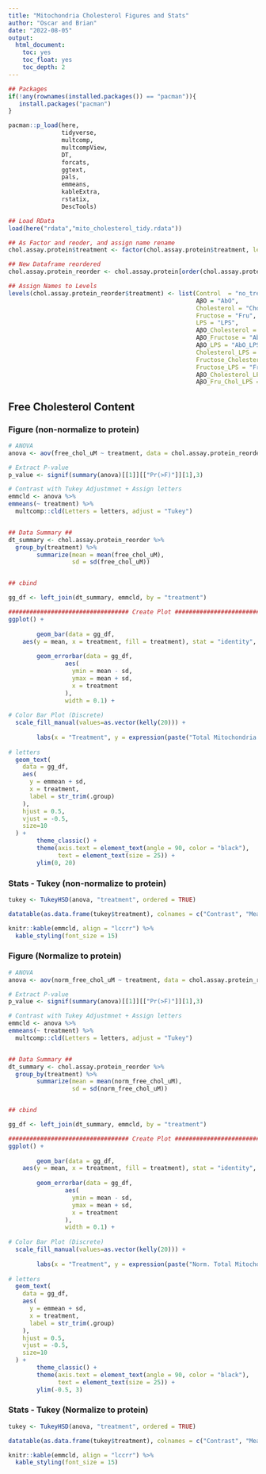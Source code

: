 ```yaml
---
title: "Mitochondria Cholesterol Figures and Stats"
author: "Oscar and Brian"
date: "2022-08-05"
output:
  html_document:
    toc: yes
    toc_float: yes
    toc_depth: 2
---
```


<style type="text/css">
.main-container {
  max-width: 2000px;
  margin-left: auto;
  margin-right: auto;
}
</style>

```r
## Packages
if(!any(rownames(installed.packages()) == "pacman")){
   install.packages("pacman")
}

pacman::p_load(here,
               tidyverse,
               multcomp,
               multcompView,
               DT,
               forcats,
               ggtext,
               pals,
               emmeans,
               kableExtra,
               rstatix,
               DescTools)

## Load RData
load(here("rdata","mito_cholesterol_tidy.rdata"))


```


```r
## As Factor and reoder, and assign name rename
chol.assay.protein$treatment <- factor(chol.assay.protein$treatment, levels = c("no_treat", "AbO", "Chol", "Fru","LPS", "AbO_Chol","AbO_Fru", "AbO_LPS", "Chol_LPS", "Fru_Chol","Fru_LPS", "AbO_Chol_LPS","Ab_F_C_LPS"))

## New Dataframe reordered
chol.assay.protein_reorder <- chol.assay.protein[order(chol.assay.protein$treatment), ]

## Assign Names to Levels
levels(chol.assay.protein_reorder$treatment) <- list(Control  = "no_treat", 
                                                     AβO = "AbO",
                                                     Cholesterol = "Chol",
                                                     Fructose = "Fru",
                                                     LPS = "LPS",
                                                     AβO_Cholesterol = "AbO_Chol",
                                                     AβO_Fructose = "AbO_Fru",
                                                     AβO_LPS = "AbO_LPS",
                                                     Cholesterol_LPS = "Chol_LPS",
                                                     Fructose_Cholesterol = "Fru_Chol",
                                                     Fructose_LPS = "Fru_LPS",
                                                     AβO_Cholesterol_LPS = "AbO_Chol_LPS",
                                                     AβO_Fru_Chol_LPS = "Ab_F_C_LPS")

```

## Free Cholesterol Content {.tabset .tabset-fade .tabset-pills}

### Figure (non-normalize to protein)

```r
# ANOVA
anova <- aov(free_chol_uM ~ treatment, data = chol.assay.protein_reorder)

# Extract P-value
p_value <- signif(summary(anova)[[1]][["Pr(>F)"]][1],3)

# Contrast with Tukey Adjustmnet + Assign letters
emmcld <- anova %>%
emmeans(~ treatment) %>%
  multcomp::cld(Letters = letters, adjust = "Tukey")


## Data Summary ##
dt_summary <- chol.assay.protein_reorder %>%
  group_by(treatment) %>%
        summarize(mean = mean(free_chol_uM),
                  sd = sd(free_chol_uM))


## cbind

gg_df <- left_join(dt_summary, emmcld, by = "treatment")

################################## Create Plot ##################################
ggplot() + 
        
        geom_bar(data = gg_df,
    aes(y = mean, x = treatment, fill = treatment), stat = "identity", show.legend = FALSE) +
        
        geom_errorbar(data = gg_df,
                aes(
                  ymin = mean - sd,
                  ymax = mean + sd,
                  x = treatment
                ),
                width = 0.1) +
        
# Color Bar Plot (Discrete)
  scale_fill_manual(values=as.vector(kelly(20))) + 
        
        labs(x = "Treatment", y = expression(paste("Total Mitochondria Cholesterol Content, ",mu,"M")), subtitle = paste("ANOVA:", " P"," = ", paste0(p_value, collapse = NULL))) +
        
# letters
  geom_text(
    data = gg_df,
    aes(
      y = emmean + sd,
      x = treatment,
      label = str_trim(.group)
    ),
    hjust = 0.5,
    vjust = -0.5,
    size=10
  ) +
        theme_classic() +
        theme(axis.text = element_text(angle = 90, color = "black"),
              text = element_text(size = 25)) +
        ylim(0, 20)
```


### Stats - Tukey (non-normalize to protein)

```r
tukey <- TukeyHSD(anova, "treatment", ordered = TRUE)

datatable(as.data.frame(tukey$treatment), colnames = c("Contrast", "Mean Diff", "Lower CI 95%","Upper CI 95%","P Adjusted"))

knitr::kable(emmcld, align = "lccrr") %>%
  kable_styling(font_size = 15)


```


### Figure (Normalize to protein)

```r
# ANOVA
anova <- aov(norm_free_chol_uM ~ treatment, data = chol.assay.protein_reorder)

# Extract P-value
p_value <- signif(summary(anova)[[1]][["Pr(>F)"]][1],3)

# Contrast with Tukey Adjustmnet + Assign letters
emmcld <- anova %>%
emmeans(~ treatment) %>%
  multcomp::cld(Letters = letters, adjust = "Tukey")


## Data Summary ##
dt_summary <- chol.assay.protein_reorder %>%
  group_by(treatment) %>%
        summarize(mean = mean(norm_free_chol_uM),
                  sd = sd(norm_free_chol_uM))


## cbind

gg_df <- left_join(dt_summary, emmcld, by = "treatment")

################################## Create Plot ##################################
ggplot() + 
        
        geom_bar(data = gg_df,
    aes(y = mean, x = treatment, fill = treatment), stat = "identity", show.legend = FALSE) +
        
        geom_errorbar(data = gg_df,
                aes(
                  ymin = mean - sd,
                  ymax = mean + sd,
                  x = treatment
                ),
                width = 0.1) +
        
# Color Bar Plot (Discrete)
  scale_fill_manual(values=as.vector(kelly(20))) + 
        
        labs(x = "Treatment", y = expression(paste("Norm. Total Mitochondria Cholesterol Content")), subtitle = paste("ANOVA:", " P"," = ", paste0(p_value, collapse = NULL))) +
        
# letters
  geom_text(
    data = gg_df,
    aes(
      y = emmean + sd,
      x = treatment,
      label = str_trim(.group)
    ),
    hjust = 0.5,
    vjust = -0.5,
    size=10
  ) +
        theme_classic() +
        theme(axis.text = element_text(angle = 90, color = "black"),
              text = element_text(size = 25)) +
        ylim(-0.5, 3)
```


### Stats - Tukey (Normalize to protein)

```r
tukey <- TukeyHSD(anova, "treatment", ordered = TRUE)

datatable(as.data.frame(tukey$treatment), colnames = c("Contrast", "Mean Diff", "Lower CI 95%","Upper CI 95%","P Adjusted"))

knitr::kable(emmcld, align = "lccrr") %>%
  kable_styling(font_size = 15)


```
